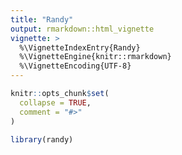 ```yaml
---
title: "Randy"
output: rmarkdown::html_vignette
vignette: >
  %\VignetteIndexEntry{Randy}
  %\VignetteEngine{knitr::rmarkdown}
  %\VignetteEncoding{UTF-8}
---
```


```r
knitr::opts_chunk$set(
  collapse = TRUE,
  comment = "#>"
)
```

```r
library(randy)
```

